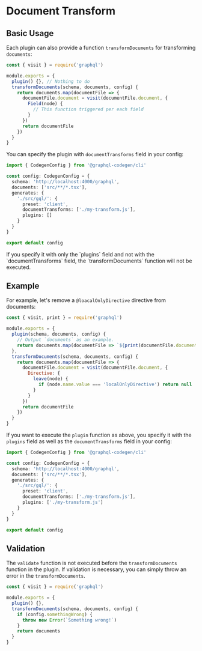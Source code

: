 
# Document Transform

## Basic Usage

Each plugin can also provide a function `transformDocuments` for transforming `documents`:

```js {5-14}
const { visit } = require('graphql')

module.exports = {
  plugin() {}, // Nothing to do
  transformDocuments(schema, documents, config) {
    return documents.map(documentFile => {
      documentFile.document = visit(documentFile.document, {
        Field(node) {
          // This function triggered per each field
        }
      })
      return documentFile
    })
  }
}
```

You can specify the plugin with `documentTransforms` field in your config:

```ts {9}
import { CodegenConfig } from '@graphql-codegen/cli'

const config: CodegenConfig = {
  schema: 'http://localhost:4000/graphql',
  documents: ['src/**/*.tsx'],
  generates: {
    './src/gql/': {
      preset: 'client',
      documentTransforms: ['./my-transform.js'],
      plugins: []
    }
  }
}

export default config
```

<Callout>
  If you specify it with only the `plugins` field and not with the `documentTransforms` field, the `transformDocuments`
  function will not be executed.
</Callout>

## Example

For example, let's remove a `@loacalOnlyDirective` directive from documents:

```js
const { visit, print } = require('graphql')

module.exports = {
  plugin(schema, documents, config) {
    // Output `documents` as an example.
    return documents.map(documentFile => `${print(documentFile.document)}`).join('\n')
  },
  transformDocuments(schema, documents, config) {
    return documents.map(documentFile => {
      documentFile.document = visit(documentFile.document, {
        Directive: {
          leave(node) {
            if (node.name.value === 'localOnlyDirective') return null
          }
        }
      })
      return documentFile
    })
  }
}
```

If you want to execute the `plugin` function as above, you specify it with the `plugins` field as well as the `documentTransforms` field in your config:

```ts {9-10}
import { CodegenConfig } from '@graphql-codegen/cli'

const config: CodegenConfig = {
  schema: 'http://localhost:4000/graphql',
  documents: ['src/**/*.tsx'],
  generates: {
    './src/gql/': {
      preset: 'client',
      documentTransforms: ['./my-transform.js'],
      plugins: ['./my-transform.js']
    }
  }
}

export default config
```

## Validation

The `validate` function is not executed before the `transformDocuments` function in the plugin. If validation is necessary, you can simply throw an error in the `transformDocuments`.

```js {6-8}
const { visit } = require('graphql')

module.exports = {
  plugin() {},
  transformDocuments(schema, documents, config) {
    if (config.somethingWrong) {
      throw new Error(`Something wrong!`)
    }
    return documents
  }
}
```

